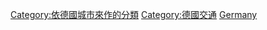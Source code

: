 [[Category:依德國城市來作的分類|Category:依德國城市來作的分類]]
[[Category:德國交通|Category:德國交通]]
[[Category:各國各城市交通|Germany]]